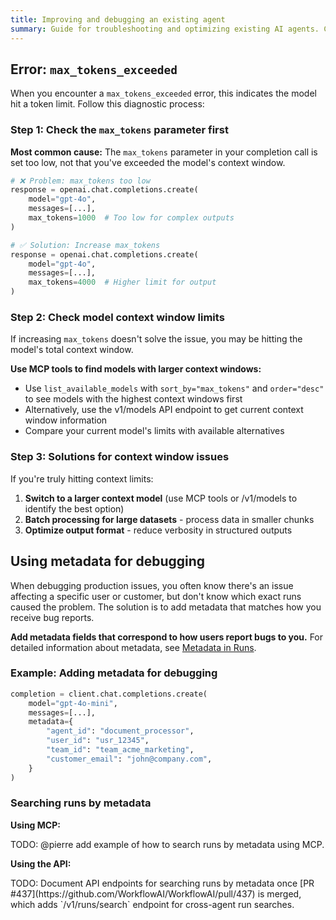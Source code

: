 ```yaml
---
title: Improving and debugging an existing agent
summary: Guide for troubleshooting and optimizing existing AI agents. Covers common errors like max_tokens_exceeded, debugging with metadata, and performance optimization strategies.
---
```


## Error: `max_tokens_exceeded`

When you encounter a `max_tokens_exceeded` error, this indicates the model hit a token limit. Follow this diagnostic process:

### Step 1: Check the `max_tokens` parameter first

**Most common cause:** The `max_tokens` parameter in your completion call is set too low, not that you've exceeded the model's context window.

```python
# ❌ Problem: max_tokens too low
response = openai.chat.completions.create(
    model="gpt-4o",
    messages=[...],
    max_tokens=1000  # Too low for complex outputs
)

# ✅ Solution: Increase max_tokens
response = openai.chat.completions.create(
    model="gpt-4o",
    messages=[...],
    max_tokens=4000  # Higher limit for output
)
```

### Step 2: Check model context window limits

If increasing `max_tokens` doesn't solve the issue, you may be hitting the model's total context window.

**Use MCP tools to find models with larger context windows:**

- Use `list_available_models` with `sort_by="max_tokens"` and `order="desc"` to see models with the highest context windows first
- Alternatively, use the v1/models API endpoint to get current context window information
- Compare your current model's limits with available alternatives

### Step 3: Solutions for context window issues

If you're truly hitting context limits:

1. **Switch to a larger context model** (use MCP tools or /v1/models to identify the best option)
2. **Batch processing for large datasets** - process data in smaller chunks
3. **Optimize output format** - reduce verbosity in structured outputs

## Using metadata for debugging

When debugging production issues, you often know there's an issue affecting a specific user or customer, but don't know which exact runs caused the problem. The solution is to add metadata that matches how you receive bug reports.

**Add metadata fields that correspond to how users report bugs to you.** For detailed information about metadata, see [Metadata in Runs](/docs/observability/runs#metadata).

### Example: Adding metadata for debugging

```python
completion = client.chat.completions.create(
    model="gpt-4o-mini",
    messages=[...],
    metadata={
        "agent_id": "document_processor",
        "user_id": "usr_12345",
        "team_id": "team_acme_marketing",
        "customer_email": "john@company.com",
    }
)
```

### Searching runs by metadata

**Using MCP:**

TODO: @pierre add example of how to search runs by metadata using MCP.

**Using the API:**

<Callout type="info">
TODO: Document API endpoints for searching runs by metadata once [PR #437](https://github.com/WorkflowAI/WorkflowAI/pull/437) is merged, which adds `/v1/runs/search` endpoint for cross-agent run searches.
</Callout>
